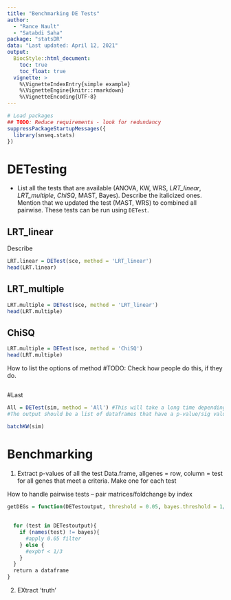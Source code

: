 ```yaml
---
title: "Benchmarking DE Tests"
author: 
  - "Rance Nault"
  - "Satabdi Saha"
package: "statsDR"
data: "Last updated: April 12, 2021"
output: 
  BiocStyle::html_document:
    toc: true
    toc_float: true
  vignette: >
    %\VignetteIndexEntry{simple example}
    %\VignetteEngine{knitr::rmarkdown}
    %\VignetteEncoding{UTF-8}
---
```


```r
# Load packages
## TODO: Reduce requirements - look for redundancy
suppressPackageStartupMessages({
  library(snseq.stats)
})
```
# DETesting

- List all the tests that are available (ANOVA, KW, WRS, _LRT_linear_, _LRT_multiple_, _ChiSQ_, MAST, Bayes). Describe the italicized ones. Mention that we updated the test (MAST, WRS) to combined all pairwise. These tests can be run using `DETest`.

## LRT_linear
Describe
```r
LRT.linear = DETest(sce, method = 'LRT_linear')
head(LRT.linear)
```

## LRT_multiple
```r
LRT.multiple = DETest(sce, method = 'LRT_linear')
head(LRT.multiple)
```

## ChiSQ
```r
LRT.multiple = DETest(sce, method = 'ChiSQ')
head(LRT.multiple)
```

How to list the options of method #TODO: Check how people do this, if they do. 
```r

```


#Last
```r
All = DETest(sim, method = 'All') #This will take a long time depending on the amount of genes.
#The output should be a list of dataframes that have a p-value/sig value
```




```r
batchKW(sim)
```


# Benchmarking
1) Extract p-values of all the test
Data.frame, allgenes = row, column = test for all genes that meet a criteria. Make one for each test 

How to handle pairwise tests -- pair matrices/foldchange by index
```r
getDEGs = function(DETestoutput, threshold = 0.05, bayes.threshold = 1/3, fc.threshold = 1, pct.expressed = 0){
  
  
  for (test in DETestoutput){
    if (names(test) != bayes){
      #apply 0.05 filter
    } else {
      #expbf < 1/3
    }
  }
  return a dataframe
}
```


2) EXtract 'truth'
```r

```











